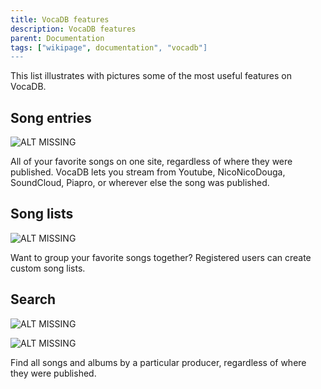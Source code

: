 ---
title: VocaDB features
description: VocaDB features
parent: Documentation
tags: ["wikipage", documentation", "vocadb"]
---

This list illustrates with pictures some of the most useful features on VocaDB.

## Song entries
![ALT MISSING](public/images/vocadb_features/multi-source.png)

All of your favorite songs on one site, regardless of where they were published. VocaDB lets you stream from Youtube, NicoNicoDouga, SoundCloud, Piapro, or wherever else the song was published.

## Song lists
![ALT MISSING](public/images/vocadb_features/songlist.png)

Want to group your favorite songs together? Registered users can create custom song lists.

## Search
![ALT MISSING](public/images/vocadb_features/songs-by-artist.png)

![ALT MISSING](public/images/vocadb_features/albums-by-artist.png)

Find all songs and albums by a particular producer, regardless of where they were published.